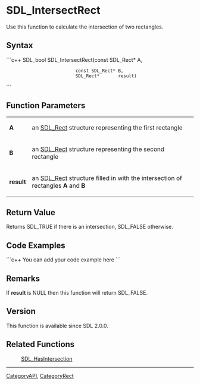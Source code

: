 <!-- pragma section-numbers off -->
<!-- pragma disable-camelcase -->

= SDL_IntersectRect =
Use this function to calculate the intersection of two rectangles.


== Syntax ==
```c++
SDL_bool SDL_IntersectRect(const SDL_Rect* A,
                           const SDL_Rect* B,
                           SDL_Rect*       result)
```

== Function Parameters ==
{|
|'''A'''
|an [[SDL_Rect]] structure representing the first rectangle
|-
|'''B'''
|an [[SDL_Rect]] structure representing the second rectangle
|-
|'''result'''
|an [[SDL_Rect]] structure filled in with the intersection of rectangles '''A''' and '''B'''
|}

== Return Value ==
Returns SDL_TRUE if there is an intersection, SDL_FALSE otherwise.

== Code Examples ==
```c++
You can add your code example here
```

== Remarks ==
If '''result''' is NULL then this function will return SDL_FALSE.

== Version ==
This function is available since SDL 2.0.0.

== Related Functions ==
:[[SDL_HasIntersection]]

----
[[CategoryAPI]], [[CategoryRect]]
